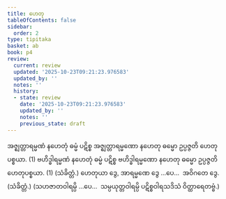 ```yaml
---
title: ဟေတု
tableOfContents: false
sidebar:
  order: 2
type: tipitaka
basket: ab
book: p4
review:
  current: review
  updated: '2025-10-23T09:21:23.976583'
  updated_by: ''
  notes: ''
  history:
  - state: review
    date: '2025-10-23T09:21:23.976583'
    updated_by: ''
    notes: ''
    previous_state: draft
---
```



<ReviewStatus review={frontmatter.review} showDetails={true} />

<HypothesisAnnotation frontmatter={frontmatter} />

<DynamicBreadcrumb />

<Division number="235" book="p4" e="ch" v="39" p="549">

<Paragraph number="889" book="p4">
အဇ္ဈတ္တာရမ္မဏံ နဟေတုံ ဓမ္မံ ပဋိစ္စ အဇ္ဈတ္တာရမ္မဏော နဟေတု ဓမ္မော ဥပ္ပဇ္ဇတိ ဟေတုပစ္စယာ. (1)
</Paragraph>

<Paragraph number="890" book="p4">
ဗဟိဒ္ဓါရမ္မဏံ နဟေတုံ ဓမ္မံ ပဋိစ္စ ဗဟိဒ္ဓါရမ္မဏော နဟေတု ဓမ္မော ဥပ္ပဇ္ဇတိ ဟေတုပစ္စယာ. (1) (သံခိတ္တံ.)
</Paragraph>

<Paragraph number="891" book="p4">
ဟေတုယာ ဒွေ, အာရမ္မဏေ ဒွေ …ပေ…  အဝိဂတေ ဒွေ. (သံခိတ္တံ.)
</Paragraph>

<Paragraph number="892" book="p4">
(သဟဇာတဝါရမ္ပိ …ပေ…  သမ္ပယုတ္တဝါရမ္ပိ ပဋိစ္စဝါရသဒိသံ ဝိတ္ထာရေတဗ္ဗံ.)
</Paragraph>
</Division>